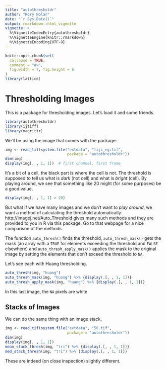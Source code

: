 ```yaml
---
title: "autothresholdr"
author: "Rory Nolan"
date: "`r Sys.Date()`"
output: rmarkdown::html_vignette
vignette: >
  %\VignetteIndexEntry{autothresholdr}
  %\VignetteEngine{knitr::rmarkdown}
  %\VignetteEncoding{UTF-8}
---
```


```r
knitr::opts_chunk$set(
  collapse = TRUE,
  comment = "#>",
  fig.width = 7, fig.height = 6
)
library(lattice)
```

# Thresholding Images
This is a package for thresholding images. Let's load it and some friends.
```r
library(autothresholdr)
library(ijtiff)
library(magrittr)
```
We'll be using the image that comes with the package:
```r
img <- read_tif(system.file("extdata", "fiji_eg.tif", 
                            package = "autothresholdr"))
dim(img)
display(img[, , 1, 1])  # first channel, first frame
```

It's a bit of a cell, the black part is where the cell is not. The threshold is supposed to tell us what is *dark* (not cell) and what is *bright* (cell). By playing around, we see that something like 20 might (for some purposes) be a good value.

```r
display(img[, , 1, 1] > 20)
```

But what if we have many images and we don't want to *play around*, we want a method of calculating the threshold automatically. http://imagej.net/Auto_Threshold gives many such methods and they are provided to you in R via this package. Go to that webpage for a nice comparison of the methods.

The function `auto_thresh()` finds the threshold, `auto_thresh_mask()` gets the mask (an array with a `TRUE` for elements exceeding the threshold and `FALSE` elsewhere) and `auto_thresh_apply_mask()` applies the mask to the original image by setting the elements that don't exceed the threshold to `NA`.

Let's see each with Huang thresholding.

```r
auto_thresh(img, "huang")
auto_thresh_mask(img, "huang") %>% {display(.[, , 1, 1])}
auto_thresh_apply_mask(img, "huang") %>% {display(.[, , 1, 1])}
```

In this last image, the `NA` pixels are white

## Stacks of Images
We can do the same thing with an image stack.
```r
img <- read_tif(system.file("extdata", "50.tif", 
                            package = "autothresholdr"))
dim(img)
display(img[, , 1, 1])
mean_stack_thresh(img, "tri") %>% {display(.[, , 1, 1])}
med_stack_thresh(img, "tri") %>% {display(.[, , 1, 1])}
```

These are indeed (on close inspection) slightly different.
